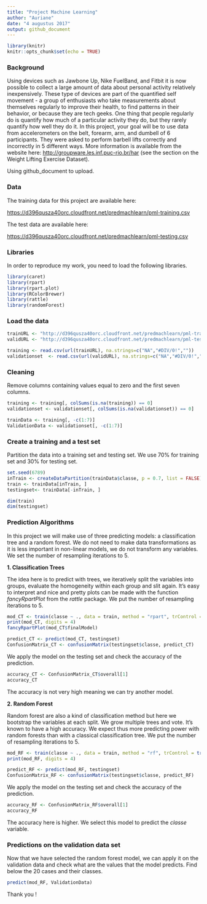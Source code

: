 ```yaml
---
title: "Project Machine Learning"
author: "Auriane"
date: "4 augustus 2017"
output: github_document
---
```


```r
library(knitr)
knitr::opts_chunk$set(echo = TRUE)
```

### Background

Using devices such as Jawbone Up, Nike FuelBand, and Fitbit it is now possible to collect a large amount of data about personal activity relatively inexpensively. These type of devices are part of the quantified self movement - a group of enthusiasts who take measurements about themselves regularly to improve their health, to find patterns in their behavior, or because they are tech geeks. One thing that people regularly do is quantify how much of a particular activity they do, but they rarely quantify how well they do it. In this project, your goal will be to use data from accelerometers on the belt, forearm, arm, and dumbell of 6 participants. They were asked to perform barbell lifts correctly and incorrectly in 5 different ways. More information is available from the website here: <http://groupware.les.inf.puc-rio.br/har> (see the section on the Weight Lifting Exercise Dataset). 

Using github_document to upload. 

### Data 

The training data for this project are available here: 

<https://d396qusza40orc.cloudfront.net/predmachlearn/pml-training.csv>

The test data are available here:

<https://d396qusza40orc.cloudfront.net/predmachlearn/pml-testing.csv>

### Libraries
In order to reproduce my work, you need to load the following libraries. 

```r
library(caret)
library(rpart)
library(rpart.plot)
library(RColorBrewer)
library(rattle)
library(randomForest)
```

### Load the data
```r
trainURL <- "http://d396qusza40orc.cloudfront.net/predmachlearn/pml-training.csv"
validURL <- "http://d396qusza40orc.cloudfront.net/predmachlearn/pml-testing.csv"

training <- read.csv(url(trainURL), na.strings=c("NA","#DIV/0!",""))
validationset  <- read.csv(url(validURL), na.strings=c("NA","#DIV/0!",""))
``` 

### Cleaning 
Remove columns containing values equal to zero and the first seven columns. 

```r
training <- training[, colSums(is.na(training)) == 0]
validationset <- validationset[, colSums(is.na(validationset)) == 0]

trainData <- training[, -c(1:7)]
ValidationData <- validationset[, -c(1:7)]
```

### Create a training and a test set
Partition the data into a training set and testing set.
We use 70% for training set and 30% for testing set.

```r
set.seed(6789) 
inTrain <- createDataPartition(trainData$classe, p = 0.7, list = FALSE)
train <- trainData[inTrain, ]
testingset<- trainData[-inTrain, ]

dim(train)
dim(testingset)
```
### Prediction Algorithms
In this project we will make use of three predicting models: a classification tree and a random forest. 
We do not need to make data transformations as it is less important in non-linear models, we do not transform any variables.
We set the number of resampling iterations to 5. 

**1. Classification Trees**

The idea here is to predict with trees, we iteratively split the variables into groups, evaluate the homogeneity within each group and slit again. It's easy to interpret and nice and pretty plots can be made with the function *fancyRpartPlot* from the *rattle* package.
We put the number of resampling iterations to 5. 

```r
mod_CT <- train(classe ~ ., data = train, method = "rpart", trControl = trainControl(method = "cv", number = 5))
print(mod_CT, digits = 4)
fancyRpartPlot(mod_CT$finalModel)
```

```r
predict_CT <- predict(mod_CT, testingset)
ConfusionMatrix_CT <- confusionMatrix(testingset$classe, predict_CT)
```
We apply the model on the testing set and check the accuracy of the prediction. 

```r
accuracy_CT <- ConfusionMatrix_CT$overall[1]
accuracy_CT
```
The accuracy is not very high meaning we can try another model. 

**2. Random Forest**

Random forest are also a kind of classification method but here we bootstrap the variables at each split. We grow multiple trees and vote.
It's known to have a high accuracy. We expect thus more predicting power with random forests than with a classical classification tree. 
We put the number of resampling iterations to 5.

```r
mod_RF <- train(classe ~ ., data = train, method = "rf", trControl = trainControl(method = "cv", number = 5))
print(mod_RF, digits = 4)
```
```r
predict_RF <- predict(mod_RF, testingset)
ConfusionMatrix_RF <- confusionMatrix(testingset$classe, predict_RF)
```
We apply the model on the testing set and check the accuracy of the prediction. 

```r
accuracy_RF <- ConfusionMatrix_RF$overall[1]
accuracy_RF
```
The accuracy here is higher. We select this model to predict the *classe* variable. 

### Predictions on the validation data set

Now that we have selected the random forest model, we can apply it on the validation data and check what are the values that the model predicts. Find below the 20 cases and their classes.  

```r
predict(mod_RF, ValidationData)
```

Thank you ! 

